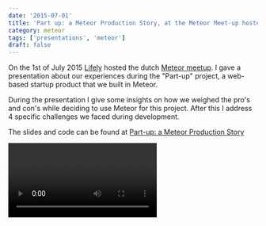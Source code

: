 ```yaml
---
date: '2015-07-01'
title: 'Part up: a Meteor Production Story, at the Meteor Meet-up hosted by Lifely'
category: meteor
tags: ['presentations', 'meteor']
draft: false
---
```


On the 1st of July 2015 [Lifely](http://lifely.nl) hosted the dutch [Meteor meetup](http://www.meetup.com/Meteor-NL/events/223096911/). I gave a presentation about our experiences during the "Part-up" project, a web-based startup product that we built in Meteor.

During the presentation I give some insights on how we weighed the pro's and con's while deciding to use Meteor for this project. After this I address 4 specific challenges we faced during development.

The slides and code can be found at [Part-up: a Meteor Production Story](http://hashbang.nl/partup-a-meteor-production-story/)

<Video id="3NrlmwYD2jw" mediaprovider="youtube"/>

### Teamwork -> Component directory structure

We made heavy use of components to split up the functionality of the web application. This allowed the team to work on isolated pieces of functionality without running into loads of merge conflicts while working in the same files. We documented all of the components API's so it would be clear for every team member how to use the re-usable blaze components and how to set each of the parameters.

This first snippet shows the top level of our application, with the packages folder containing all of the separate components and the `client-pages` packages containing all of the page templates that are used in the routing

    .. (up a dir)
    /Users/peter/development/partup/
    ▾ app/
    ▸ client/
    ▸ i18n/
    ▸ lib/
    ▾ packages/
        ▸ cfs:file/
        ▸ partup:client-activity/
        ▸ partup:client-base/
        ▸ partup:client-columns-layout/
        ▸ partup:client-commentfield/
        ▸ partup:client-contribution/
        ▸ partup:client-copy-to-clipboard/
        ▸ partup:client-dropdowns/
        ▸ partup:client-focuspoint/
        ▸ partup:client-forgotpassword/
        ▸ partup:client-gallery/
        ▸ partup:client-invite-to-partup/
        ▸ partup:client-loader/
        ▸ partup:client-location-autocomplete/
        ▸ partup:client-login/
        ▸ partup:client-network-settings/
        ▸ partup:client-pages/
        ▸ partup:client-partup-tile/
        ▸ partup:client-partupsettings/
        ▸ partup:client-popup/
        ▸ partup:client-rating/
        ▸ partup:client-ratings/
        ▸ partup:client-resetpassword/
        ▸ partup:client-spinner/
        ▸ partup:client-update/
        ▸ partup:client-usercard/
        ▸ partup:client-widget-spinner/
        ▸ partup:lib/
        ▸ partup:meteor-bender/
        ▸ partup:newrelic/
        ▸ partup:server-base/
        ▸ partup:server/
    ▸ private/
    ▸ public/
    ▸ server/
    ▸ tests/
    ▸ uploads/
        package.json
        scss.json
    ▸ backups/
    ▸ bin/
    ▸ config/
    ▸ devops/
    ▸ docs/
    CHANGELOG.md
    ERROR.md
    methods_documentation*
    README.md

This second snippet shows the directory structure of the Activity component.

    ▾ partup:client-activity/
        ▾ i18n/
            en.i18n.json
            nl.i18n.json
        ▾ templates/
            ActivityForm.html
            ActivityForm.js
            ActivityFormPlaceholders.js
            ActivityView.html
            ActivityView.js
        Activity.html
        Activity.js
        package-tap.i18n
        package.js

`Activity.js` is the entrypoint for the component, which also contains API documentation how to use the component:

```javascript
/\*\*
_ Widget to render a single activity
_
_ You can pass the widget a few options which enable various functionalities
_
_ @param {Object} activity The activity to render
_ @param {Function} createCallback A function which is executed after a new activity has been added
_ @param {String} contribution_id Contribution id to render, if only one should be rendered
_ @param {Boolean} COMMENTS*LINK Whether the widget should display the link to comments
* ...
\_/

    // snip

    /*************************************************************/
    /* Widget helpers */
    /*************************************************************/
    Template.Activity.helpers({
        showForm: function() {
            return !this.READONLY && (!!this.CREATE || Template.instance().edit.get());
        }
    });

    // snip
```

### Code reuse -> Lib package with namespaced functionality

To share common code between client and server in an organized fashion we used a lib package that registered a global namespace variable. This namespace is then used to store Javascript functions that are callable from both the front- and back end. We also created model and collection helpers for our entities that help us find certain documents in our collections and group re-usable business logic on the model.

The following snippet shows the directory structure of the lib package

```
    ▾ partup:lib/
        ▸ collections/
        ▸ helpers/
        ▸ private/
        ▸ schemas/
        ▸ services/
        ▸ startup/
        ▸ transformers/
        error.js
        namespace.js
        package.js
```

The functionality in the lib package would be defined in separate files adding functionality to the namespace object:

```javascript
/**
@namespace Tags helper service
@name Partup.services.tags
@memberOf partup.services
\*/
Partup.services.tags = {
    /**
_ Transform a comma separated string into an array of tags
_
_ @memberOf services.tags
_ @param {String} tags_input
\*/
    tagInputToArray: function (tags_input) {
        if (!tags_input) return [];

        var _tags = tags_input.split(',');

        if (_tags.length === 0) return [];

        return _tags
            .map(function (elem) {
                return elem.trim();
            })
            .filter(function (elem) {
                return !!elem;
            });
    },
    // snip
};
```

The following snippet shows our use of collection helpers and specific model helpers that operate on the document instances

```javascript
/\*\*

-   Network model
    \*/
    var Network = function(document) {
    \_.extend(this, document);
    };

/\*\*

-   Leave network
-
-   @return {Boolean}
    \*/
    Network.prototype.leave = function(upperId) {
    Networks.update(this.\_id, {$pull: {uppers: upperId}});
    Meteor.users.update(upperId, {$pull: {networks: this.\_id}});
    };

/\*_
@namespace Networks
@name Networks
_/
Networks = new Mongo.Collection('networks', {
transform: function(document) {
return new Network(document);
}
});

/\*\*

-   Networks collection helpers
    \*/
    Networks.findByFilter = function(options) {
    var options = {
    // snip
    };
    var complicatedQuery = {
    // snip
    };
    return this.find(complicatedQuery, options);
    };
```

### Micro service integration -> Event based meteor methods

To allow external micro services outside of the meteor system to hook into functionality from our main meteor application, we have introduced an event pattern. This pattern consists of emitting an event after each meteor method call, such as `partups.inserted` or `partups.updated`. The events are emitted with [EventEmitter2](https://github.com/asyncly/EventEmitter2) package and all include the details of the document that was inserted or updated. These events are broadcast both internally and externally.

The events would be triggered in a method as follows:

```javascript
Meteor.methods({
/\*\*
_ Archive an Activity
_
_ @param {string} activityId
_/
'activities.archive': function(activityId) {
var upper = Meteor.user();
var activity = Activities.findOneOrFail(activityId);

        if (!upper || activity.creator_id !== upper._id) {
            throw new Meteor.Error(401, 'Unauthorized.');
        }

        try {
            Activities.update(activityId, {$set: {archived: true}});

            Event.emit('partups.activities.archived', upper._id, activity);

            return {
                _id: activity._id
            };
        } catch (error) {
            Log.error(error);
            throw new Meteor.Error(500, 'Activity [' + activityId + '] could not be archived.');
        }
    }

});
```

Internally we use the events to trigger the creation of updates, notifications and emails, as seen in the following example:

```javascript
/\*\*

-   Generate a Partup update when an activity is archived
    \*/
    Event.on('partups.activities.archived', function(userId, activity) {
    if (!userId) return;
    if (!activity.update_id) return;

        var set = {
            upper_id: userId,
            type: 'partups_activities_archived',
            updated_at: new Date()
        };

        Updates.update({_id: activity.update_id}, {$set: set});

    });
```

Externally the events are submitted to a message bus, such as [RabbitMQ](https://www.rabbitmq.com/), that allows outside systems to listen to the stream of events and react on updates in the system. For instance, the micro service containing the recommendation engine could use these events to build its recommendation graph and emit recommendation events on the message bus. These recommendation events can then be used by the meteor application to store recommendations on meteor collection documents and present these recommendations to the user.

### Scaling meteor -> modulus.io, compose.io and wercker

In our deployment setup we use [modulus.io](modulus.io) as an auto scaling application server, [compose.io](compose.io) as scalable MongoDB host and [wercker.com](wercker.com) as a continuous delivery platform to run unit tests and automatically deploy builds to acceptance environments.
